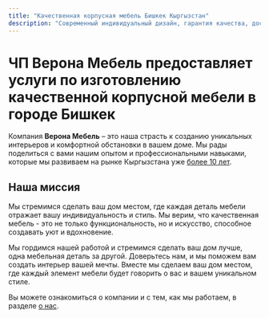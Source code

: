 ```yaml
---
title: "Качественная корпусная мебель Бишкек Кыргызстан"
description: "Современный индивидуальный дизайн, гарантия качества, доставка. Кухни, детские гарнитуры, прихожие, офисы, купе, комоды, встроенные шкафы, спальни, кровати."
---
```


# **ЧП Верона Мебель** предоставляет услуги по изготовлению качественной корпусной мебели в городе Бишкек

Компания **Верона Мебель** – это наша страсть к созданию уникальных интерьеров и комфортной обстановки в вашем доме. Мы рады поделиться с вами нашим опытом и профессиональными навыками, которые мы развиваем на рынке Кыргызстана уже [более 10 лет](https://diesel.elcat.kg/index.php?showtopic=3179671).

## Наша миссия

Мы стремимся сделать ваш дом местом, где каждая деталь мебели отражает вашу индивидуальность и стиль. Мы верим, что качественная мебель - это не только функциональность, но и искусство, способное создавать уют и вдохновение.

Мы гордимся нашей работой и стремимся сделать ваш дом лучше, одна мебельная деталь за другой. Доверьтесь нам, и мы поможем вам создать интерьер вашей мечты. Вместе мы сделаем ваш дом местом, где каждый элемент мебели будет говорить о вас и вашем уникальном стиле.

Вы можете ознакомиться о компании и с тем, как мы работаем, в разделе [о нас](/about/#main).
